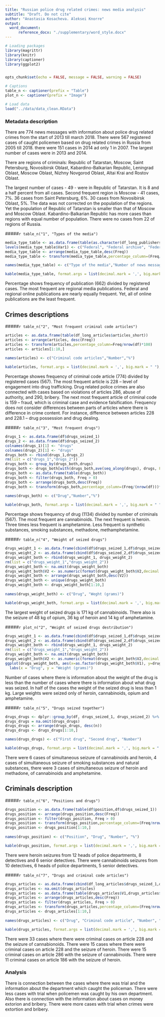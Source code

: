 ---
title: "Russian police drug related crimes: news media analysis"
subtitle: "Draft. Do not cite"
author: "Anastasia Kosacheva. Aleksei Knorre"
output:
  word_document:
      reference_docx: "./supplementary/word_style.docx"
---
```{r global_options, echo = FALSE, warning=FALSE, message=FALSE}
# Loading packages
library(magrittr)
library(knitr)
library(captioner)
library(ggplot2)


opts_chunk$set(echo = FALSE, message = FALSE, warning = FALSE)

# Captions
table_n <- captioner(prefix = "Table")
plot_n <- captioner(prefix = "Image")

# Load data
load("../data/data_clean.RData")

```

### Metadata description

There are 774 news messages with information about police drug related crimes from the start of 2013 till march 2018. There were 567 registered cases of caught policemen based on drug related crimes in Russia from 2005 till 2018. there were 151 cases in 2014 ad only 1 in 2007. The largest number of cases were in 2013 and 2014.

There are regions of criminals: Republic of Tatarstan, Moscow, Saint Petersburg, Novosibirsk Oblast, Kabardino-Balkarian Republic, Leningrad Oblast, Moscow Oblast, Nizhny Novgorod Oblast, Altai Krai and Rostov Oblast.

The largest number of cases - 49 - were in Republic of Tatarstan. It is 8 and a half percent from all cases. Second frequent region is Moscow - 41 cases, 7%. 36 cases from Saint Petersburg, 6%. 30 cases from Novosibirsk Oblast, 5%. The data was not corrected on the population of the regions. Yet the population of Republic of Tatarstan is smaller than that of Moscow and Moscow Oblast. Kabardino-Balkarian Republic has more cases than regions with equal number of population. There were no cases from 22 of regions of Russia.

#####`r table_n("1", "Types of the media")`
```{r}
media_type_table <- as.data.frame(table(as.character(df_long_publishers$type)))
levels(media_type_table$Var1) <- c("Federal", "Federal archive", "Federal online", "Regional", "Regional archive", "Regional online")
media_type_table <- arrange(media_type_table,desc(Freq))
media_type_table <- transform(media_type_table,percentage_column=(Freq/nrow(df_long_publishers))*100)

names(media_type_table) <- c("Type of the media","Number of news messages","%")

kable(media_type_table, format.args = list(decimal.mark = ',', big.mark = " "))
```

Percentage shows frequency of publication (662) divided by registered cases. The most frequent are regional media publications. Federal and regional online publications are nearly equally frequent. Yet, all of online publications are the least frequent.

## Crimes descriptions

#####`r table_n("2", "Most frequent criminal code articles")`
```{r}
articles <- as.data.frame(table(df_long_articles$articles_short))
articles <- arrange(articles, desc(Freq))
articles <- transform(articles,percentage_column=Freq/nrow(df)*100)
articles <- articles[1:10,]
 
names(articles) <- c("Criminal code articles","Number","%")

kable(articles, format.args = list(decimal.mark = ',', big.mark = " "), booktabs = TRUE)
```

Percentage showes frequency of criminal code article (774) divided by registered cases (567). The most frequent article is 228 -- level of engagement into drug trafficking. Drug related police crimes are also connected with cases based on violations of articles 286, abuse of authority, and 290, bribery. The next most frequent article of criminal code is 159 -- fraud, which is criminal case and evidence falsification. Frequency does not consider differences between parts of articles where there is difference in crime content. For instance, difference between articles 228 and 228.1 -- drug possession and drug dealing.

#####`r table_n("3", "Most frequent drugs")`
```{r}
drugs_1 <- as.data.frame(df$drugs_seized_1)
drugs_2 <- as.data.frame(df$drugs_seized_2)
colnames(drugs_1)[1] <- "drugs"
colnames(drugs_2)[1] <- "drugs"
drugs_both <- rbind(drugs_1,drugs_2)
rm(list = c("drugs_1","drugs_2"))
drugs_both <- group_by(drugs_both,drugs)
drugs_both <- drugs_both[with(drugs_both,ave(seq_along(drugs), drugs, FUN=length))> 1,]
drugs_both <- as.data.frame(table(drugs_both))
drugs_both <- filter(drugs_both, Freq > 0)
drugs_both <- arrange(drugs_both,desc(Freq))
drugs_both <- transform(drugs_both,percentage_column=(Freq/(nrow(df)))*100)
 
names(drugs_both) <- c("Drug","Number","%")

kable(drugs_both, format.args = list(decimal.mark = ',', big.mark = " "), booktabs = TRUE)
```

Percentage shows frequency of drug (1134) divided by number of criminals (567). The most frequent are cannabinoids. The next frequent is heroin. Three times less frequent is amphetamine. Less frequent is synthetic substances, smoking substances, methadone, methamphetamine.

#####`r table_n("4", "Weight of seized drugs")`
```{r}
drugs_weight_1 <- as.data.frame(cbind(df$drugs_seized_1,df$drugs_seized_weight_1))
drugs_weight_2 <- as.data.frame(cbind(df$drugs_seized_2,df$drugs_seized_weight_2))
drugs_weight_both <- rbind(drugs_weight_1, drugs_weight_2)
rm(list = c("drugs_weight_1","drugs_weight_2"))
drugs_weight_both <- na.omit(drugs_weight_both)
drugs_weight_both$V2 <- as.numeric(format(drugs_weight_both$V2,decimal.mark="."))
drugs_weight_both <- arrange(drugs_weight_both,desc(V2))
drugs_weight_both <- unique(drugs_weight_both)
drugs_weight_both <- drugs_weight_both[1:10,]
 
names(drugs_weight_both) <- c("Drug", "Weght (grams)")

kable(drugs_weight_both, format.args = list(decimal.mark = ',', big.mark = " "), booktabs = TRUE)
```

The largest weight of seized drugs is 171 kg of cannabinoids. There also is the seizure of 48 kg of opium, 36 kg of heroin and 14 kg of amphetamine.

#####`r plot_n("2", "Weight of seized drugs destribution")`
```{r}
drugs_weight_1 <- as.data.frame(cbind(df$drugs_seized_1,df$drugs_seized_weight_1))
drugs_weight_2 <- as.data.frame(cbind(df$drugs_seized_2,df$drugs_seized_weight_2))
drugs_weight_both <- rbind(drugs_weight_1, drugs_weight_2)
rm(list = c("drugs_weight_1","drugs_weight_2"))
drugs_weight_both <- na.omit(drugs_weight_both)
drugs_weight_both$V2 <- as.numeric(format(drugs_weight_both$V2,decimal.mark="."))
ggplot(drugs_weight_both, aes(x=as.factor(drugs_weight_both$V1), y=drugs_weight_both$V2))+geom_boxplot()+theme(axis.text.x = element_text(angle=60, hjust=1)) +
  labs(x = "Drug", y = "Weight (grams)")
```

Number of cases where there is information about the weight of the drug is less than the number of cases where there is information about what drug was seized. In half of the cases the weight of the seized drug is less than 1 kg. Large weights were seized only of heroin, cannabinoids, opium and amphetamine.

#####`r table_n("5", "Drugs seized together")`
```{r}
drugs_drugs <- dplyr::group_by(df, drugs_seized_1, drugs_seized_2) %>% dplyr::summarize(n = n())
drugs_drugs = na.omit(drugs_drugs)
drugs_drugs <- arrange(drugs_drugs, desc(n))
drugs_drugs <- drugs_drugs[1:10,]

names(drugs_drugs) <- c("First drug", "Second drug", "Number")

kable(drugs_drugs, format.args = list(decimal.mark = ',', big.mark = " "), booktabs = TRUE)
```

There were 6 cases of simultaneous seizure of cannabinoids and heroin, 4 cases of simultaneous seizure of smoking substances and natural substances, there were 3 cases of simultaneous seizure of heroin and methadone, of cannabinoids and amphetamine.

## Criminals description

#####`r table_n("6", "Positions and drugs")`
```{r}
drugs_position <- as.data.frame(table(df$position,df$drugs_seized_1))
drugs_position <- arrange(drugs_position,desc(Freq))
drugs_position <- filter(drugs_position, Freq > 0)
drugs_position <- transform(drugs_position,percentage_column=(Freq/nrow(df))*100)
drugs_position <- drugs_position[1:10,]
 
names(drugs_position) <- c("Position", "Drug", "Number", "%")

kable(drugs_position, format.args = list(decimal.mark = ',', big.mark = " "), booktabs = TRUE)
```

There were heroin seizures from 12 heads of police departments, 8 detectives and 6 senior detectives. There were cannabinoids seizures from 10 detectives, 6 heads of police departments, 5 senior detectives.

#####`r table_n("7", "Drugs and criminal code articles")`
```{r}
drugs_articles <- as.data.frame(cbind(df_long_articles$drugs_seized_1,df_long_articles$articles_short))
drugs_articles <- na.omit(drugs_articles)
drugs_articles <- as.data.frame(table(drugs_articles$V1,drugs_articles$V2))
drugs_articles <- arrange(drugs_articles,desc(Freq))
drugs_articles <- filter(drugs_articles, Freq > 0)
drugs_articles <- transform(drugs_articles,percentage_column=(Freq/nrow(df_long_articles))*100)
drugs_articles <- drugs_articles[1:10,]
 
names(drugs_articles) <- c("Drug", "Criminal code article", "Number", "%")

kable(drugs_articles, format.args = list(decimal.mark = ',', big.mark = " "), booktabs = TRUE)
```

There were 33 cases where there were criminal cases on article 228 and the seizure of cannabionoids. There were 15 cases where there were criminal cases on article 228 and the seizure of heroin. There were 15 criminal cases on article 286 with the seizure of cannabinoids. There were 11 criminal cases on article 186 with the seizure of heroin.

### Analysis

There is connection between the cases where there was trial and the information about the department which caught the policeman. There were less cases with trial when policemen was caught by his own department. Also there is connection with the information about cases on money extorion and bribery. There were more cases with trial when crimes were extortion and bribery.